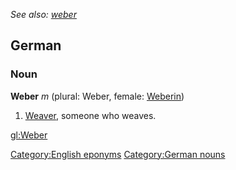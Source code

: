 ''See also: [[weber]]''
==German==
===Noun===
'''Weber''' ''m'' (plural: Weber, female: [[Weberin]])
#[[Weaver]], someone who weaves.

[[Category:English eponyms]]<!--SOED-->
[[Category:German nouns]]
[[gl:Weber]]